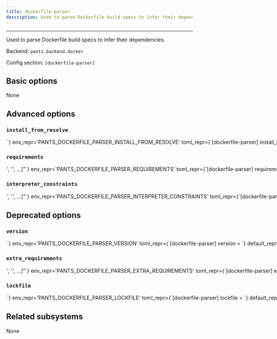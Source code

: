 ```yaml
---
title: dockerfile-parser
description: Used to parse Dockerfile build specs to infer their dependencies.
---
```



---

Used to parse Dockerfile build specs to infer their dependencies.

Backend: <span className="color--primary">`pants.backend.docker`</span>

Config section: <span className="color--primary">`[dockerfile-parser]`</span>

<span className={styles.options}>

## Basic options

None

## Advanced options

### `install_from_resolve`

<Option
  cli_repr={`--dockerfile-parser-install-from-resolve=<str>`}
  env_repr='PANTS_DOCKERFILE_PARSER_INSTALL_FROM_RESOLVE'
  toml_repr={`[dockerfile-parser]
install_from_resolve = <str>`}
  default_repr={`None`}
>

If specified, install the tool using the lockfile for this named resolve.

This resolve must be defined in [python].resolves, as described in https://www.pantsbuild.org/v2.17/docs/python-third-party-dependencies#user-lockfiles.

The resolve&#x27;s entire lockfile will be installed, unless specific requirements are listed via the `requirements` option, in which case only those requirements will be installed. This is useful if you don&#x27;t want to invalidate the tool&#x27;s outputs when the resolve incurs changes to unrelated requirements.

If unspecified, and the `lockfile` option is unset, the tool will be installed using the default lockfile shipped with Pants.

If unspecified, and the `lockfile` option is set, the tool will use the custom `dockerfile-parser` &#x22;tool lockfile&#x22; generated from the `version` and `extra_requirements` options. But note that this mechanism is deprecated.

</Option>

### `requirements`

<Option
  cli_repr={`--dockerfile-parser-requirements="['<str>', '<str>', ...]"`}
  env_repr='PANTS_DOCKERFILE_PARSER_REQUIREMENTS'
  toml_repr={`[dockerfile-parser]
requirements = [
    '<str>',
    '<str>',
    ...,
]`}
  default_repr={`[]`}
>

If install_from_resolve is specified, install these requirements, at the versions provided by the specified resolve&#x27;s lockfile.

Values can be pip-style requirements (e.g., `tool` or `tool==1.2.3` or `tool>=1.2.3`), or addresses of python_requirement targets (or targets that generate or depend on python_requirement targets).

The lockfile will be validated against the requirements - if a lockfile doesn&#x27;t provide the requirement (at a suitable version, if the requirement specifies version constraints) Pants will error.

If unspecified, install the entire lockfile.

</Option>

### `interpreter_constraints`

<Option
  cli_repr={`--dockerfile-parser-interpreter-constraints="['<str>', '<str>', ...]"`}
  env_repr='PANTS_DOCKERFILE_PARSER_INTERPRETER_CONSTRAINTS'
  toml_repr={`[dockerfile-parser]
interpreter_constraints = [
    '<str>',
    '<str>',
    ...,
]`}
  default_repr={`[\n  "CPython>=3.7,<4"\n]`}
>

Python interpreter constraints for this tool.

</Option>

## Deprecated options

### `version`

<Option
  cli_repr={`--dockerfile-parser-version=<str>`}
  env_repr='PANTS_DOCKERFILE_PARSER_VERSION'
  toml_repr={`[dockerfile-parser]
version = <str>`}
  default_repr={`dockerfile==3.2.0`}
  removal_version='2.18.0.dev1'
  removal_hint={'Custom tool versions are now installed from named resolves, as described at https://www.pantsbuild.org/v2.17/docs/python-lockfiles.'}
>

Requirement string for the tool.

</Option>

### `extra_requirements`

<Option
  cli_repr={`--dockerfile-parser-extra-requirements="['<str>', '<str>', ...]"`}
  env_repr='PANTS_DOCKERFILE_PARSER_EXTRA_REQUIREMENTS'
  toml_repr={`[dockerfile-parser]
extra_requirements = [
    '<str>',
    '<str>',
    ...,
]`}
  default_repr={`[]`}
  removal_version='2.18.0.dev1'
  removal_hint={'Custom tool versions are now installed from named resolves, as described at https://www.pantsbuild.org/v2.17/docs/python-lockfiles.'}
>

Any additional requirement strings to use with the tool. This is useful if the tool allows you to install plugins or if you need to constrain a dependency to a certain version.

</Option>

### `lockfile`

<Option
  cli_repr={`--dockerfile-parser-lockfile=<str>`}
  env_repr='PANTS_DOCKERFILE_PARSER_LOCKFILE'
  toml_repr={`[dockerfile-parser]
lockfile = <str>`}
  default_repr={`<default>`}
  removal_version='2.18.0.dev0'
  removal_hint={'Custom tool versions are now installed from named resolves, as described at https://www.pantsbuild.org/v2.17/docs/python-lockfiles.<br /><br />1. If you have an existing resolve that includes the requirements for this tool,<br />    you can set `[dockerfile-parser].install_from_resolve = "<resolve name>".<br />    This may be the case if the tool also provides a runtime library, and you want<br />    to specify the version in just one place.<br />2. If not, you can set up a new resolve as described at the link above.<br /><br />Either way, the resolve you choose should provide the requirements currently set by the `version` and `extra-requirements` options for this tool, which you can see by running `pants help-advanced dockerfile-parser`.'}
>

Path to a lockfile used for installing the tool.

Set to the string `<default>` to use a lockfile provided by Pants, so long as you have not changed the `--version` and `--extra-requirements` options, and the tool&#x27;s interpreter constraints are compatible with the default. Pants will error or warn if the lockfile is not compatible (controlled by `[python].invalid_lockfile_behavior`). See https://github.com/pantsbuild/pants/blob/release_2.17.1rc3/src/python/pants/backend/docker/subsystems/dockerfile.lock for the default lockfile contents.

To use a custom lockfile, set this option to a file path relative to the build root, then run `pants generate-lockfiles --resolve=dockerfile-parser`.

Alternatively, you can set this option to the path to a custom lockfile using pip&#x27;s requirements.txt-style, ideally with `--hash`. Set `[python].invalid_lockfile_behavior = 'ignore'` so that Pants does not complain about missing lockfile headers.

</Option>

## Related subsystems

None

</span>
